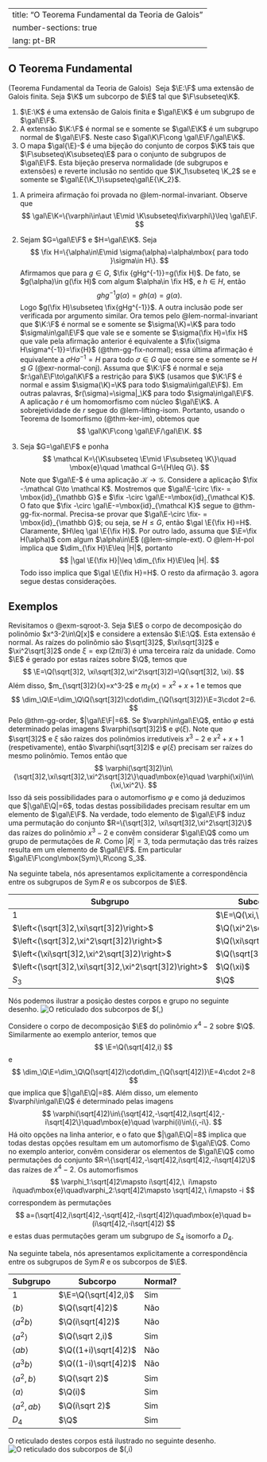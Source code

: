 
---
title: "O Teorema Fundamental da Teoria de Galois"
number-sections: true
lang: pt-BR
---

## O Teorema Fundamental

:::{#thm-fundamental-galois}
(Teorema Fundamental da Teoria de Galois) 
Seja $\E:\F$ uma extensão de Galois finita. Seja $\K$ um subcorpo de $\E$ tal que $\F\subseteq\K$.

1. $\E:\K$ é uma extensão de Galois finita e $\gal\E\K$ é um subgrupo de $\gal\E\F$.
2. A extensão $\K:\F$ é normal se e somente se $\gal\E\K$ é um subgrupo normal de $\gal\E\F$. Neste caso $\gal\K\F\cong \gal\E\F/\gal\E\K$.
3. O mapa $\gal{\E}-$ é uma bijeção do conjunto de corpos $\K$ tais que $\F\subseteq\K\subseteq\E$ para o conjunto de subgrupos de $\gal\E\F$. Esta bijeção preserva normalidade (de subgrupos e extensões) e reverte inclusão no sentido que $\K_1\subseteq \K_2$ se e somente se $\gal\E{\K_1}\supseteq\gal\E{\K_2}$.
:::

:::{.proof}
1. A primeira afirmação foi provada no @lem-normal-invariant. Observe que 
$$
\gal\E\K=\{\varphi\in\aut \E\mid \K\subseteq\fix\varphi\}\leq \gal\E\F.
$$

2. Sejam $G=\gal\E\F$ e $H=\gal\E\K$. Seja 
$$
\fix H=\{\alpha\in\E\mid \sigma(\alpha)=\alpha\mbox{ para todo }\sigma\in H\}.
$$
Afirmamos que para $g\in G$, $\fix {gHg^{-1}}=g(\fix H)$. De fato, se $g(\alpha)\in g(\fix H)$ com algum $\alpha\in \fix H$, e $h\in H$, então 
$$
ghg^{-1}g(\alpha)=gh(\alpha)=g(\alpha).
$$
Logo $g(\fix H)\subseteq \fix{gHg^{-1}}$. A outra inclusão pode ser verificada por argumento similar. Ora temos pelo @lem-normal-invariant que $\K:\F$ 
é normal se e somente se $\sigma(\K)=\K$ para todo $\sigma\in\gal\E\F$ que vale se e somente se $\sigma(\fix H)=\fix H$ que vale pela afirmação anterior é equivalente a $\fix{\sigma H\sigma^{-1}}=\fix{H}$ (@thm-gg-fix-normal); essa última afirmação é equivalente a $\sigma H\sigma^{-1}=H$ para todo $\sigma\in G$ que ocorre se e somente se $H\unlhd G$ (@exr-normal-conj). Assuma que $\K:\F$ é normal e seja $r:\gal\E\F\to\gal\K\F$ a restrição para $\K$ (usamos que $\K:\F$ é normal e assim $\sigma(\K)=\K$ para todo $\sigma\in\gal\E\F$). Em outras palavras, $r(\sigma)=\sigma|_\K$ para todo $\sigma\in\gal\E\F$. A aplicação $r$ é um homomorfismo com núcleo $\gal\E\K$. A sobrejetividade de $r$ segue do @lem-lifting-isom. 
Portanto, usando o Teorema de Isomorfismo (@thm-ker-im), obtemos que
$$ 
\gal\K\F\cong \gal\E\F/\gal\E\K.
$$

3. Seja $G=\gal\E\F$ e ponha
$$
\mathcal K=\{\K\subseteq \E\mid \F\subseteq \K\}\quad \mbox{e}\quad 
\mathcal G=\{H\leq G\}.
$$
Note que $\gal\E-$ é uma aplicação $\mathcal K\to \mathcal G$. Considere a aplicação $\fix -:\mathcal G\to \mathcal K$. Mostremos que $\gal\E-\circ \fix- = \mbox{id}_{\mathbb G}$ e $\fix -\circ \gal\E-=\mbox{id}_{\mathcal K}$.  O fato que $\fix -\circ \gal\E-=\mbox{id}_{\mathcal K}$ segue to @thm-gg-fix-normal. Precisa-se provar que $\gal\E-\circ \fix- = \mbox{id}_{\mathbb G}$; ou seja, se $H\leq G$, então $\gal \E{\fix H}=H$. Claramente, $H\leq \gal \E{\fix H}$. Por outro lado, assuma que $\E=\fix H(\alpha)$ com algum $\alpha\in\E$ (@lem-simple-ext). O @lem-H-pol implica que $\dim_{\fix H}\E\leq |H|$, portanto
$$
|\gal \E{\fix H}|\leq \dim_{\fix H}\E\leq |H|.
$$ 
Todo isso implica que $\gal \E{\fix H}=H$. O resto da afirmação 3. agora segue destas considerações.
:::

## Exemplos

:::{#exm-tfg1}
Revisitamos o @exm-sqroot-3.
Seja $\E$ o corpo de decomposição do polinômio $x^3-2\in\Q[x]$ e considere a extensão $\E:\Q$. Esta extensão é normal. As raízes do polinômio são $\sqrt[3]2$, $\xi\sqrt[3]2$ e $\xi^2\sqrt[3]2$ onde $\xi=\exp(2\pi i/3)$ é uma terceira raíz da unidade. Como $\E$ é gerado por estas raízes sobre $\Q$, temos que
$$
\E=\Q(\sqrt[3]2, \xi\sqrt[3]2,\xi^2\sqrt[3]2)=\Q(\sqrt[3]2, \xi).
$$
Além disso, $m_{\sqrt[3]2}(x)=x^3-2$ e $m_{\xi}(x)=x^2+x+1$ e temos que
$$
\dim_\Q\E=\dim_\Q\Q(\sqrt[3]2)\cdot\dim_{\Q(\sqrt[3]2)}\E=3\cdot 2=6.
$$
Pelo @thm-gg-order, $|\gal\E\F|=6$.
Se $\varphi\in\gal\E\Q$, então $\varphi$ está determinado pelas imagens $\varphi(\sqrt[3]2)$ e $\varphi(\xi)$. Note que $\sqrt[3]2$ e $\xi$ são raízes dos polinômios irredutíveis $x^3-2$ e $x^2+x+1$ (respetivamente), então $\varphi(\sqrt[3]2)$ e $\varphi(\xi)$ precisam ser raízes do  mesmo polinômio. Temos então que
$$
\varphi(\sqrt[3]2)\in\{\sqrt[3]2,\xi\sqrt[3]2,\xi^2\sqrt[3]2\}\quad\mbox{e}\quad \varphi(\xi)\in\{\xi,\xi^2\}.
$$
Isso dá seis possibilidades para o automorfismo $\varphi$ e como já deduzimos que $|\gal\E\Q|=6$, todas destas possibilidades precisam resultar em um elemento de $\gal\E\F$. Na verdade, todo elemento de $\gal\E\F$ induz uma permutação do conjunto $R=\{\sqrt[3]2, \xi\sqrt[3]2,\xi^2\sqrt[3]2\}$ das raízes do polinômio $x^3-2$ e convêm considerar $\gal\E\Q$ como um grupo de permutações de $R$. Como $|R|=3$, toda permutação das três raízes resulta em um elemento de $\gal\E\F$. Em particular $\gal\E\F\cong\mbox{Sym}\,R\cong S_3$.

Na seguinte tabela, nós apresentamos explicitamente a correspondência entre os subgrupos de $\mbox{Sym}\,R$ e os subcorpos de $\E$.

| Subgrupo                                                   | Subcorpo                 | Normal? | 
| ---------------------------------------------------------- | ------------------------ | -----   | 
| $1$                                                        | $\E=\Q(\xi,\sqrt[3]2)$   | Sim     |
| $\left<(\sqrt[3]2,\xi\sqrt[3]2)\right>$                    | $\Q(\xi^2\sqrt[3]2)$     | Não     |  
| $\left<(\sqrt[3]2,\xi^2\sqrt[3]2)\right>$                  | $\Q(\xi\sqrt[3]2)$       | Não     |          
| $\left<(\xi\sqrt[3]2,\xi^2\sqrt[3]2)\right>$               | $\Q(\sqrt[3]2)$          | Não     |            
| $\left<(\sqrt[3]2,\xi\sqrt[3]2,\xi^2\sqrt[3]2)\right>$     | $\Q(\xi)$                | Sim     | 
| $S_3$                                                      | $\Q$                     | Sim     |

Nós podemos ilustrar a posição destes corpos e grupo no seguinte desenho.
![O reticulado dos subcorpos de $\Q(\sqrt[3]2,\xi)](lattice_s3.png)
:::

:::{#exm-tfg2}
Considere o corpo de decomposição $\E$ do polinômio $x^4-2$ sobre $\Q$. Similarmente ao exemplo anterior, temos que
$$
\E=\Q(\sqrt[4]2,i)
$$
e
$$
\dim_\Q\E=\dim_\Q\Q(\sqrt[4]2)\cdot\dim_{\Q(\sqrt[4]2)}\E=4\cdot 2=8
$$
que implica que $|\gal\E\Q|=8$. Além disso, um elemento $\varphi\in\gal\E\Q$ é determinado pelas imagens
$$
\varphi(\sqrt[4]2)\in\{\sqrt[4]2,-\sqrt[4]2,i\sqrt[4]2,-i\sqrt[4]2\}\quad\mbox{e}\quad
\varphi(i)\in\{i,-i\}.
$$
Há oito opções na linha anterior, e o fato que $|\gal\E\Q|=8$ implica que todas destas opções resultam em um automorfismo de $\gal\E\Q$. Como no exemplo anterior, convêm considerar os elementos de $\gal\E\Q$ como permutações do conjunto $R=\{\sqrt[4]2,-\sqrt[4]2,i\sqrt[4]2,-i\sqrt[4]2\}$ das raízes de $x^4-2$. Os automorfismos
$$
\varphi_1:\sqrt[4]2\mapsto i\sqrt[4]2,\  i\mapsto i\quad\mbox{e}\quad\varphi_2:\sqrt[4]2\mapsto \sqrt[4]2,\ i\mapsto -i
$$
correspondem às permutações
$$
a=(\sqrt[4]2,i\sqrt[4]2,-\sqrt[4]2,-i\sqrt[4]2)\quad\mbox{e}\quad b=(i\sqrt[4]2,-i\sqrt[4]2)
$$
e estas duas permutações geram um subgrupo de $S_4$ isomorfo a $D_4$.

Na seguinte tabela, nós apresentamos explicitamente a correspondência entre os subgrupos de $\mbox{Sym}\,R$ e os subcorpos de $\E$.

| Subgrupo              | Subcorpo               | Normal? | 
| --------------------- | ---------------------- | -----   | 
| $1$                   | $\E=\Q(\sqrt[4]2,i)$   | Sim     |
| $\left<b\right>$      | $\Q(\sqrt[4]2)$        | Não     |  
| $\left<a^2b\right>$   | $\Q(i\sqrt[4]2)$       | Não     |          
| $\left<a^2\right>$    | $\Q(\sqrt 2,i)$        | Sim     |            
| $\left<ab\right>$     | $\Q((1+i)\sqrt[4]2)$   | Não     | 
| $\left<a^3b\right>$   | $\Q((1-i)\sqrt[4]2)$   | Não     |  
| $\left<a^2,b\right>$  | $\Q(\sqrt 2)$          | Sim     |          
| $\left<a\right>$      | $\Q(i)$                | Sim     |            
| $\left<a^2,ab\right>$ | $\Q(i\sqrt 2)$         | Sim     | 
| $D_4$                 | $\Q$                   | Sim     |

O reticulado destes corpos está ilustrado no seguinte desenho.
![O reticulado dos subcorpos de $\Q(\sqrt[4]2,i)](lattice_d4.png)

:::